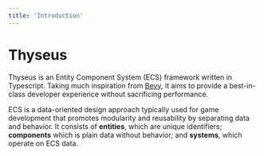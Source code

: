 ```yaml
---
title: 'Introduction'
---
```


# Thyseus

Thyseus is an Entity Component System (ECS) framework written in Typescript.
Taking much inspiration from [Bevy](https://bevyengine.org/), it aims to provide
a best-in-class developer experience without sacrificing performance.

ECS is a data-oriented design approach typically used for game development that
promotes modularity and reusability by separating data and behavior. It consists
of **entities**, which are unique identifiers; **components** which is plain
data without behavior; and **systems**, which operate on ECS data.
